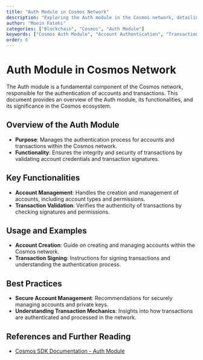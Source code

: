 ```yaml
---
title: "Auth Module in Cosmos Network"
description: "Exploring the Auth module in the Cosmos network, detailing its role in account and transaction authentication."
author: "Moein Fatehi"
categories: ["Blockchain", "Cosmos", "Auth Module"]
keywords: ["Cosmos Auth Module", "Account Authentication", "Transaction Authentication", "Cosmos Network"]
order: 6
---
```


# Auth Module in Cosmos Network

The Auth module is a fundamental component of the Cosmos network, responsible for the authentication of accounts and transactions. This document provides an overview of the Auth module, its functionalities, and its significance in the Cosmos ecosystem.

## Overview of the Auth Module
- **Purpose**: Manages the authentication process for accounts and transactions within the Cosmos network.
- **Functionality**: Ensures the integrity and security of transactions by validating account credentials and transaction signatures.

## Key Functionalities
- **Account Management**: Handles the creation and management of accounts, including account types and permissions.
- **Transaction Validation**: Verifies the authenticity of transactions by checking signatures and permissions.

## Usage and Examples
- **Account Creation**: Guide on creating and managing accounts within the Cosmos network.
- **Transaction Signing**: Instructions for signing transactions and understanding the authentication process.

## Best Practices
- **Secure Account Management**: Recommendations for securely managing accounts and private keys.
- **Understanding Transaction Mechanics**: Insights into how transactions are authenticated and processed in the network.

## References and Further Reading
- [Cosmos SDK Documentation - Auth Module](https://docs.cosmos.network/master/modules/auth/)
